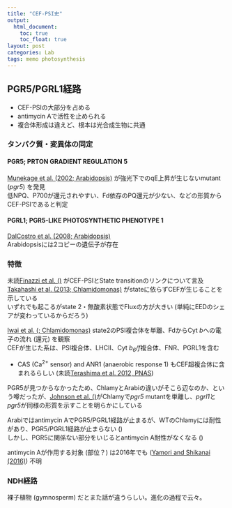 ```yaml
---
title: "CEF-PSI史"
output:
  html_document:
    toc: true
    toc_float: true
layout: post
categories: Lab
tags: memo photosynthesis
---
```


## PGR5/PGRL1経路

- CEF-PSIの大部分を占める  
- antimycin Aで活性を止められる  
- 複合体形成は違えど、根本は光合成生物に共通  

### タンパク質・変異体の同定  

#### PGR5; PRTON GRADIENT REGULATION 5
[Munekage et al. (2002; Arabidopsis)]() が強光下でのqE上昇が生じないmutant (<i>pgr5</i>) を発見  
低NPQ、P700が還元されやすい、Fd依存のPQ還元が少ない、などの形質からCEF-PSIであると判定  

#### PGRL1; PGR5-LIKE PHOTOSYNTHETIC PHENOTYPE 1  
[DalCostro et al. (2008; Arabidopsis)]()   
Arabidopsisには2コピーの遺伝子が存在  



### 特徴

未読[Finazzi et al. ()]() がCEF-PSIとState transitionのリンクについて言及  
[Takahashi et al. (2013; Chlamidomonas)]() がstateに依らずCEFが生じることを示している  
いずれでも起こるがstate 2・無酸素状態でFluxの方が大きい (単純にEEDのシェアが変わっているからだろう)  

[Iwai et al. (; Chlamidomonas)]() 
state2のPSI複合体を単離、FdからCyt <i>b</i>への電子の流れ (還元) を観察  
CEFが生じた系は、PSI複合体、LHCII、Cyt <i>b<sub>6</sub>/f</i>複合体、FNR、PGRL1を含む  

* CAS (Ca^2+^ sensor) and ANR1 (anaerobic response 1) もCEF超複合体に含まれるらしい (未読[Terashima et al. 2012, PNAS](http://www.pnas.org/content/109/43/17717.abstract))  

PGR5が見つからなかったため、ChlamyとArabiの違いがそこら辺なのか、という噂だったが、[Johnson et al. ()]()がChlamyで<i>pgr5</i> mutantを単離し、<i>pgrl1</i>と<i>pgr5</i>が同様の形質を示すことを明らかにしている  

Arabiではantimycin AでPGR5/PGRL1経路が止まるが、WTのChlamyには耐性があり、PGR5/PGRL1経路が止まらない ([]())  
しかし、PGR5に関係ない部分をいじるとantimycin A耐性がなくなる ([]())  

antimycin Aが作用する対象 (部位？) は2016年でも ([Yamori and Shikanai (2016)]()) 不明  




### NDH経路

裸子植物 (gymnosperm) だとまた話が違うらしい。進化の過程で云々。